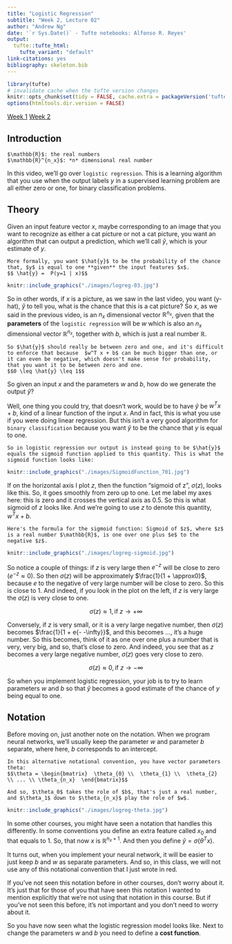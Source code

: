 ```yaml
---
title: "Logistic Regression"
subtitle: "Week 2, Lecture 02"
author: "Andrew Ng"
date: '`r Sys.Date()` - Tufte notebooks: Alfonso R. Reyes'
output:
  tufte::tufte_html:
    tufte_variant: "default"
link-citations: yes
bibliography: skeleton.bib
---
```


```r
library(tufte)
# invalidate cache when the tufte version changes
knitr::opts_chunk$set(tidy = FALSE, cache.extra = packageVersion('tufte'))
options(htmltools.dir.version = FALSE)
```

[Week 1](week_01.html) [Week 2](week_02.html)

## Introduction
```marginfigure
$\mathbb{R}$: the real numbers   
$\mathbb{R}^{n_x}$: *n* dimensional real number
```
In this video, we'll go over `logistic regression`. This is a learning algorithm that you use when the output labels $y$ in a supervised learning problem are all either zero or one, for binary classification problems. 

## Theory
Given an input feature vector $x$, maybe corresponding to an image that you want to recognize as either a cat picture or not a cat picture, you want an algorithm that can output a prediction, which we'll call $\hat{y}$, which is your estimate of $y$.  

```marginfigure
More formally, you want $\hat{y}$ to be the probability of the chance that, $y$ is equal to one **given** the input features $x$.
$$ \hat{y} =  P(y=1 | x)$$
```

```r
knitr::include_graphics("./images/logreg-03.jpg")
```

So in other words, if $x$ is a picture, as we saw in the last video, you want  (y-hat), $\hat{y}$ to tell you, what is the chance that this is a cat picture? So $x$, as we said in the previous video, is an $n_x$ dimensional vector $\mathbb{R}^{n_x}$, given that the **parameters** of the `logistic regression` will be $w$ which is also an $n_x$ dimensional vector $\mathbb{R}^{n_x}$, together with $b$, which is just a real number $\mathbb{R}$. 

```marginfigure
So $\hat{y}$ should really be between zero and one, and it's difficult to enforce that because  $w^T x + b$ can be much bigger than one, or it can even be negative, which doesn't make sense for probability, that you want it to be between zero and one. 
$$0 \leq \hat{y} \leq 1$$
```

So given an input $x$ and the parameters $w$ and $b$, how do we generate the output $\hat{y}$? 

Well, one thing you could try, that doesn't work, would be to have $\hat{y}$ be $w^T x + b$, kind of a linear function of the input $x$. And in fact, this is what you use if you were doing linear regression. But this isn't a very good algorithm for `binary classification` because you want $\hat{y}$ to be the chance that $y$ is equal to one. 


```marginfigure
So in logistic regression our output is instead going to be $\hat{y}$ equals the sigmoid function applied to this quantity. This is what the sigmoid function looks like:
```

```r
knitr::include_graphics("./images/SigmoidFunction_701.jpg")
```

If on the horizontal axis I plot $z$, then the function "sigmoid of z", $\sigma(z)$, looks like this. So, it goes smoothly from zero up to one. Let me label my axes here: this is zero and it crosses the vertical axis as 0.5. So this is what sigmoid of $z$ looks like. And we're going to use $z$ to denote this quantity, $w^T x + b$. 

```marginfigure
Here's the formula for the sigmoid function: Sigmoid of $z$, where $z$ is a real number $\mathbb{R}$, is one over one plus $e$ to the negative $z$.
```

```r
knitr::include_graphics("./images/logreg-sigmoid.jpg")
```


So notice a couple of things: if $z$ is very large then $e^{-z}$ will be close to zero ($e^{-z} \approx 0$). So then $\sigma(z)$  will be approximately $\frac{1}{1 + \approx0}$, because $e$ to the negative of very large number will be close to zero. So this is close to 1. And indeed, if you look in the plot on the left, if $z$ is very large the $\sigma(z)$ is very close to one.

$$\sigma(z) \approx 1, \text{if } z \to +\infty$$

Conversely, if $z$ is very small, or it is a very large negative number, then $\sigma(z)$ becomes $\frac{1}{1 + e{- -\infty}}$, and this becomes ..., it's a huge number. So this becomes, think of it as one over one plus a number that is very, very big, and so, that's close to zero. And indeed, you see that as $z$ becomes a very large negative number, $\sigma(z)$ goes very close to zero.

$$\sigma(z) \approx 0, \text{if } z \to -\infty$$  

So when you implement logistic regression, your job is to try to learn parameters $w$ and $b$ so that $\hat{y}$ becomes a good estimate of the chance of $y$ being equal to one. 

## Notation

Before moving on, just another note on the notation. When we program neural networks, we'll usually keep the parameter $w$ and parameter $b$ separate, where here, $b$ corresponds to an intercept. 

```marginfigure
In this alternative notational convention, you have vector parameters theta:
$$\theta = \begin{bmatrix}  \theta_{0} \\  \theta_{1} \\  \theta_{2} \\ ... \\ \theta_{n_x}  \end{bmatrix}$$

And so, $\theta_0$ takes the role of $b$, that's just a real number, and $\theta_1$ down to $\theta_{n_x}$ play the role of $w$.
```

```r
knitr::include_graphics("./images/logreg-theta.jpg")
```

In some other courses, you might have seen a notation that handles this differently. In some conventions you define an extra feature called $x_0$ and that equals to 1. So, that now $x$ is $\mathbb{R}^{n_x + 1}$. And then you define $\hat{y} = \sigma(\theta^T x)$. 


It turns out, when you implement your neural network, it will be easier to just keep $b$ and $w$ as separate parameters. And so, in this class, we will not use any of this notational convention that I just wrote in red. 

If you've not seen this notation before in other courses, don't worry about it. It's just that for those of you that have seen this notation I wanted to mention explicitly that we're not using that notation in this course. But if you've not seen this before, it's not important and you don't need to worry about it. 

So you have now seen what the logistic regression model looks like. Next to change the parameters $w$ and $b$ you need to define a **cost function**.
